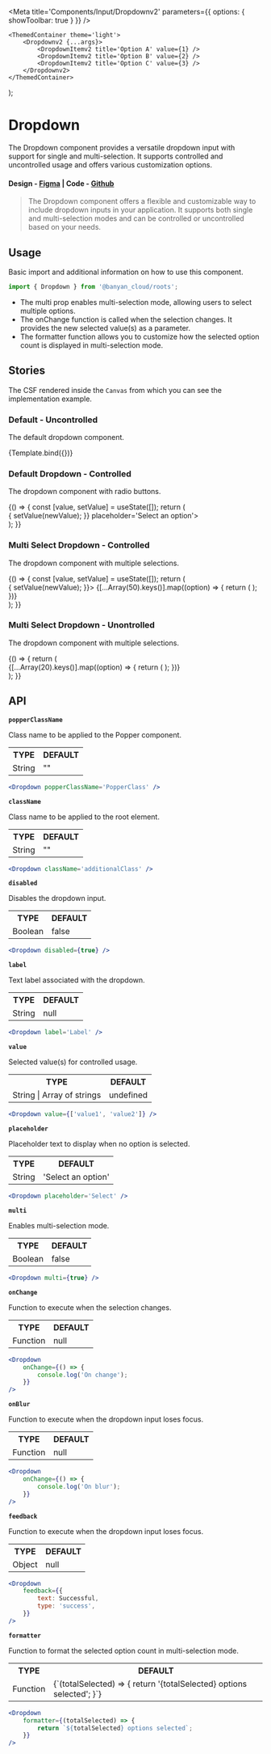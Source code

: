 

<Meta title='Components/Input/Dropdownv2' parameters={{ options: { showToolbar: true } }} />

	<ThemedContainer theme='light'>
		<Dropdownv2 {...args}>
			<DropdownItemv2 title='Option A' value={1} />
			<DropdownItemv2 title='Option B' value={2} />
			<DropdownItemv2 title='Option C' value={3} />
		</Dropdownv2>
	</ThemedContainer>
);

# Dropdown

The Dropdown component provides a versatile dropdown input with support for single and multi-selection. It supports controlled and uncontrolled usage and offers various customization options.

#### Design - [Figma](https://www.figma.com/file/e9opoAtQHBo4vFd6u0Co98/Component-Library?node-id=1%3A6&mode=dev) | Code - [Github](https://github.com/banyandata-cloud/roots/tree/main/components/input/dropdown)

> The Dropdown component offers a flexible and customizable way to include dropdown inputs in your application. It supports both single and multi-selection modes and can be controlled or uncontrolled based on your needs.

## Usage

Basic import and additional information on how to use this component.

```js
import { Dropdown } from '@banyan_cloud/roots';
```

-   The multi prop enables multi-selection mode, allowing users to select multiple options.
-   The onChange function is called when the selection changes. It provides the new selected value(s) as a parameter.
-   The formatter function allows you to customize how the selected option count is displayed in multi-selection mode.

## Stories

The CSF rendered inside the `Canvas` from which you can see the implementation example.

### Default - Uncontrolled

The default dropdown component.

<Canvas>
	<Story
		name='Default Uncontrolled'
		args={{
			label: 'Default Dropdown',
			placeholder: 'Select an option',
		}}>
		{Template.bind({})}
	</Story>
</Canvas>

### Default Dropdown - Controlled

The dropdown component with radio buttons.

<Canvas>
	<Story name='Default Controlled'>
		{() => {
			const [value, setValue] = useState([]);
			return (
				<div>
					<Dropdownv2
						value={value}
						label='Default Dropdown With States'
						onChange={(event, newValue) => {
							setValue(newValue);
						}}
						placeholder='Select an option'>
						<DropdownItemv2 title='Option A' value={1} />
						<DropdownItemv2 title='Option B' value={2} />
						<DropdownItemv2 title='Option C' value={3} />
					</Dropdownv2>
				</div>
			);
		}}
	</Story>
</Canvas>

### Multi Select Dropdown - Controlled

The dropdown component with multiple selections.

<Canvas>
	<Story name='Multi Select Controlled'>
		{() => {
			const [value, setValue] = useState([]);
			return (
				<div>
					<Dropdownv2
						value={value}
						multi={true}
						label='Multi Select Checkbox Dropdown'
						placeholder='Select an option'
						onChange={(event, newValue) => {
							setValue(newValue);
						}}>
						{[...Array(50).keys()].map((option) => {
							return (
								<DropdownItemv2
									key={option}
									title={`Option ${option + 1}`}
									value={option + 1}
									variant='checkbox'
								/>
							);
						})}
					</Dropdownv2>
				</div>
			);
		}}
	</Story>
</Canvas>

### Multi Select Dropdown - Unontrolled

The dropdown component with multiple selections.

<Canvas>
	<Story name='Multi Select Uncontrolled'>
		{() => {
			return (
				<div>
					<Dropdownv2
						multi={true}
						label='Uncontrolled Multi Select Checkbox Dropdown'
						placeholder='Select an option'>
						{[...Array(20).keys()].map((option) => {
							return (
								<DropdownItemv2
									key={option}
									title={`Option ${option + 1}`}
									value={option + 1}
									variant='checkbox'
								/>
							);
						})}
					</Dropdownv2>
				</div>
			);
		}}
	</Story>
</Canvas>

## API

**`popperClassName`**

Class name to be applied to the Popper component.

<table style={{ width: '100%' }}>
	<tr>
		<th style={{ textAlign: 'left', width: '50%' }}>TYPE</th>
		<th style={{ textAlign: 'left', width: '50%' }}>DEFAULT</th>
	</tr>
	<tr>
		<td>String</td>
		<td>""</td>
	</tr>
</table>

```jsx
<Dropdown popperClassName='PopperClass' />
```

**`className`**

Class name to be applied to the root element.

<table style={{ width: '100%' }}>
	<tr>
		<th style={{ textAlign: 'left', width: '50%' }}>TYPE</th>
		<th style={{ textAlign: 'left', width: '50%' }}>DEFAULT</th>
	</tr>
	<tr>
		<td>String</td>
		<td>""</td>
	</tr>
</table>

```jsx
<Dropdown className='additionalClass' />
```

**`disabled`**

Disables the dropdown input.

<table style={{ width: '100%' }}>
	<tr>
		<th style={{ textAlign: 'left', width: '50%' }}>TYPE</th>
		<th style={{ textAlign: 'left', width: '50%' }}>DEFAULT</th>
	</tr>
	<tr>
		<td>Boolean</td>
		<td>false</td>
	</tr>
</table>

```jsx
<Dropdown disabled={true} />
```

**`label`**

Text label associated with the dropdown.

<table style={{ width: '100%' }}>
	<tr>
		<th style={{ textAlign: 'left', width: '50%' }}>TYPE</th>
		<th style={{ textAlign: 'left', width: '50%' }}>DEFAULT</th>
	</tr>
	<tr>
		<td>String</td>
		<td>null</td>
	</tr>
</table>

```jsx
<Dropdown label='Label' />
```

**`value`**

Selected value(s) for controlled usage.

<table style={{ width: '100%' }}>
	<tr>
		<th style={{ textAlign: 'left', width: '50%' }}>TYPE</th>
		<th style={{ textAlign: 'left', width: '50%' }}>DEFAULT</th>
	</tr>
	<tr>
		<td>String | Array of strings</td>
		<td>undefined</td>
	</tr>
</table>

```jsx
<Dropdown value={['value1', 'value2']} />
```

**`placeholder`**

Placeholder text to display when no option is selected.

<table style={{ width: '100%' }}>
	<tr>
		<th style={{ textAlign: 'left', width: '50%' }}>TYPE</th>
		<th style={{ textAlign: 'left', width: '50%' }}>DEFAULT</th>
	</tr>
	<tr>
		<td>String</td>
		<td>'Select an option'</td>
	</tr>
</table>

```jsx
<Dropdown placeholder='Select' />
```

**`multi`**

Enables multi-selection mode.

<table style={{ width: '100%' }}>
	<tr>
		<th style={{ textAlign: 'left', width: '50%' }}>TYPE</th>
		<th style={{ textAlign: 'left', width: '50%' }}>DEFAULT</th>
	</tr>
	<tr>
		<td>Boolean</td>
		<td>false</td>
	</tr>
</table>

```jsx
<Dropdown multi={true} />
```

**`onChange`**

Function to execute when the selection changes.

<table style={{ width: '100%' }}>
	<tr>
		<th style={{ textAlign: 'left', width: '50%' }}>TYPE</th>
		<th style={{ textAlign: 'left', width: '50%' }}>DEFAULT</th>
	</tr>
	<tr>
		<td>Function</td>
		<td>null</td>
	</tr>
</table>

```jsx
<Dropdown
	onChange={() => {
		console.log('On change');
	}}
/>
```

**`onBlur`**

Function to execute when the dropdown input loses focus.

<table style={{ width: '100%' }}>
	<tr>
		<th style={{ textAlign: 'left', width: '50%' }}>TYPE</th>
		<th style={{ textAlign: 'left', width: '50%' }}>DEFAULT</th>
	</tr>
	<tr>
		<td>Function</td>
		<td>null</td>
	</tr>
</table>

```jsx
<Dropdown
	onChange={() => {
		console.log('On blur');
	}}
/>
```

**`feedback`**

Function to execute when the dropdown input loses focus.

<table style={{ width: '100%' }}>
	<tr>
		<th style={{ textAlign: 'left', width: '50%' }}>TYPE</th>
		<th style={{ textAlign: 'left', width: '50%' }}>DEFAULT</th>
	</tr>
	<tr>
		<td>Object</td>
		<td>null</td>
	</tr>
</table>

```jsx
<Dropdown
	feedback={{
		text: Successful,
		type: 'success',
	}}
/>
```

**`formatter`**

Function to format the selected option count in multi-selection mode.

<table style={{ width: '100%' }}>
	<tr>
		<th style={{ textAlign: 'left', width: '50%' }}>TYPE</th>
		<th style={{ textAlign: 'left', width: '50%' }}>DEFAULT</th>
	</tr>
	<tr>
		<td>Function</td>
		<td>
			{`(totalSelected) => {
		return '{totalSelected} options selected';
		}`}
		</td>
	</tr>
</table>

```jsx
<Dropdown
	formatter={(totalSelected) => {
		return `${totalSelected} options selected`;
	}}
/>
```
